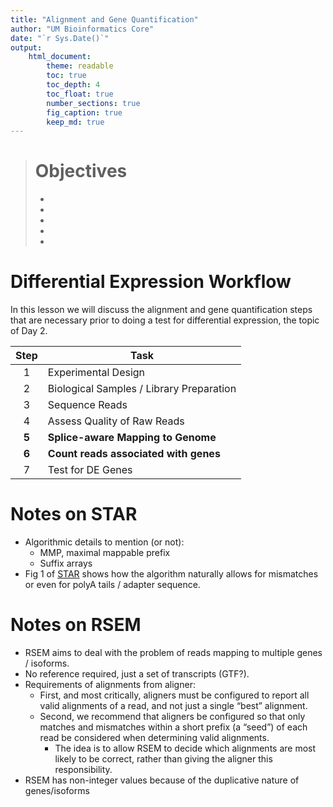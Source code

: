 ```yaml
---
title: "Alignment and Gene Quantification"
author: "UM Bioinformatics Core"
date: "`r Sys.Date()`"
output:
    html_document:
        theme: readable
        toc: true
        toc_depth: 4
        toc_float: true
        number_sections: true
        fig_caption: true
        keep_md: true
---
```


<!---
library(rmarkdown)
render('Module6b_Alignment.Rmd')
--->

<!--- Allow the page to be wider --->
<style>
    body .main-container {
        max-width: 1200px;
    }
</style>

> # Objectives
> *
> *
> *
> *
> *

# Differential Expression Workflow

In this lesson we will discuss the alignment and gene quantification steps that are necessary prior to doing a test for differential expression, the topic of Day 2.

| Step | Task |
| :--: | ---- |
| 1 | Experimental Design |
| 2 | Biological Samples / Library Preparation |
| 3 | Sequence Reads |
| 4 | Assess Quality of Raw Reads |
| **5** | **Splice-aware Mapping to Genome** |
| **6** | **Count reads associated with genes** |
| 7 | Test for DE Genes |

# Notes on STAR

- Algorithmic details to mention (or not):
    - MMP, maximal mappable prefix
    - Suffix arrays
- Fig 1 of [STAR](https://academic.oup.com/bioinformatics/article/29/1/15/272537) shows how the algorithm naturally allows for mismatches or even for polyA tails / adapter sequence.

# Notes on RSEM

- RSEM aims to deal with the problem of reads mapping to multiple genes / isoforms.
- No reference required, just a set of transcripts (GTF?).
- Requirements of alignments from aligner:
    - First, and most critically, aligners must be configured to report all valid alignments of a read, and not just a single "best" alignment.
    - Second, we recommend that aligners be configured so that only matches and mismatches within a short prefix (a "seed") of each read be considered when determining valid alignments.
        - The idea is to allow RSEM to decide which alignments are most likely to be correct, rather than giving the aligner this responsibility.
- RSEM has non-integer values because of the duplicative nature of genes/isoforms
